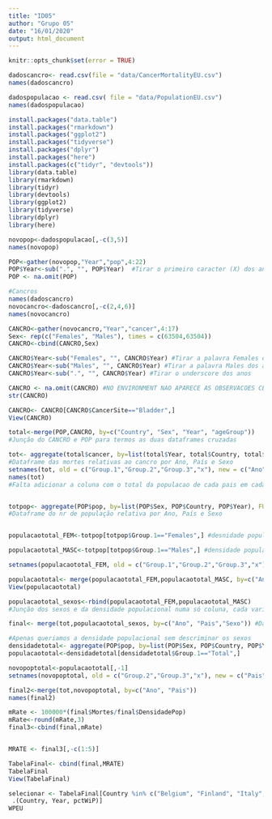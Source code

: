 ```yaml
---
title: "ID05"
author: "Grupo 05"
date: "16/01/2020"
output: html_document
---
```


```r
knitr::opts_chunk$set(error = TRUE)
```

```r
dadoscancro<- read.csv(file = "data/CancerMortalityEU.csv")
names(dadoscancro)

```


```r

dadospopulacao <- read.csv( file = "data/PopulationEU.csv")
names(dadospopulacao)
```

```r
install.packages("data.table")
install.packages("rmarkdown")
install.packages("ggplot2")
install.packages("tidyverse")
install.packages("dplyr")
install.packages("here")
install.packages(c("tidyr", "devtools"))
library(data.table)
library(rmarkdown)
library(tidyr)
library(devtools)
library(ggplot2)
library(tidyverse)
library(dplyr)
library(here)
```

```r
novopop<-dadospopulacao[,-c(3,5)]
names(novopop)

POP<-gather(novopop,"Year","pop",4:22)
POP$Year<-sub(".", "", POP$Year)  #Tirar o primeiro caracter (X) dos anos
POP <- na.omit(POP)
```


```r

#Cancros
names(dadoscancro)
novocancro<-dadoscancro[,-c(2,4,6)]
names(novocancro)

CANCRO<-gather(novocancro,"Year","cancer",4:17)
Sex<- rep(c("Females", "Males"), times = c(63504,63504))
CANCRO<-cbind(CANCRO,Sex)

CANCRO$Year<-sub("Females", "", CANCRO$Year) #Tirar a palavra Females dos anos
CANCRO$Year<-sub("Males", "", CANCRO$Year) #Tirar a palavra Males dos anos
CANCRO$Year<-sub(".", "", CANCRO$Year) #Tirar o underscore dos anos

CANCRO <- na.omit(CANCRO) #NO ENVIRONMENT NAO APARECE AS OBSERVACOES CERTAS
str(CANCRO)

CANCRO<- CANCRO[CANCRO$CancerSite=="Bladder",]
View(CANCRO)

```


```r

total<-merge(POP,CANCRO, by=c("Country", "Sex", "Year", "ageGroup"))
#Junção do CANCRO e POP para termos as duas dataframes cruzadas

tot<- aggregate(total$cancer, by=list(total$Year, total$Country, total$Sex), FUN=sum)
#Dataframe das mortes relativas ao cancro por Ano, País e Sexo
setnames(tot, old = c("Group.1","Group.2","Group.3","x"), new = c("Ano", "Pais", "Sexo","Mortes"))
names(tot)
#Falta adicionar a coluna com o total da populacao de cada pais em cada ano respectivamente


totpop<- aggregate(POP$pop, by=list(POP$Sex, POP$Country, POP$Year), FUN=sum)
#Dataframe do nr de população relativa por Ano, País e Sexo


populacaototal_FEM<-totpop[totpop$Group.1=="Females",] #desnidade populacional do sexo feminino

populacaototal_MASC<-totpop[totpop$Group.1=="Males",] #densidade populacional do sexo masculino

setnames(populacaototal_FEM, old = c("Group.1","Group.2","Group.3","x"), new = c("Sexo","Pais","Ano", "DensidadePop" ))

populacaototal<- merge(populacaototal_FEM,populacaototal_MASC, by=c("Ano", "Pais")) #dataframe com a população por sexo
View(populacaototal)

populacaototal_sexos<-rbind(populacaototal_FEM,populacaototal_MASC) 
#Junção dos sexos e da densidade populacional numa só coluna, cada variável

final<- merge(tot,populacaototal_sexos, by=c("Ano", "Pais","Sexo")) #Dataframe com a população total e o nr de mortes

```


```r

#Apenas queriamos a densidade populacional sem descriminar os sexos
densidadetotal<- aggregate(POP$pop, by=list(POP$Sex, POP$Country, POP$Year), FUN=sum)
populacaototal<-densidadetotal[densidadetotal$Group.1=="Total",]

novopoptotal<-populacaototal[,-1]
setnames(novopoptotal, old = c("Group.2","Group.3","x"), new = c("Pais","Ano", "DensidadePop" ))

final2<-merge(tot,novopoptotal, by=c("Ano", "Pais"))
names(final2)

mRate <- 100000*(final$Mortes/final$DensidadePop)
mRate<-round(mRate,3)
final3<-cbind(final,mRate)


MRATE <- final3[,-c(1:5)]

TabelaFinal<- cbind(final,MRATE)
TabelaFinal
View(TabelaFinal)
```

```r
selecionar <- TabelaFinal[Country %in% c("Belgium", "Finland", "Italy", "Netherlands", "Portugal") & (Year %% 5) == 0,
 .(Country, Year, pctWiP)]
WPEU

```


